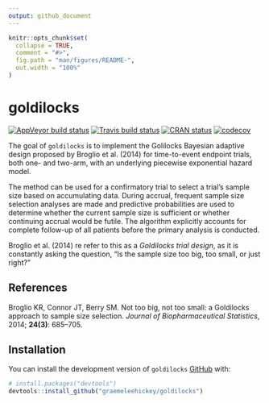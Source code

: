 ```yaml
---
output: github_document
---
```


<!-- README.md is generated from README.Rmd. Please edit that file -->

```r
knitr::opts_chunk$set(
  collapse = TRUE,
  comment = "#>",
  fig.path = "man/figures/README-",
  out.width = "100%"
)
```

# goldilocks

<!-- badges: start -->
[![AppVeyor build status](https://ci.appveyor.com/api/projects/status/github/graemeleehickey/goldilocks?branch=master&svg=true)](https://ci.appveyor.com/project/graemeleehickey/goldilocks)
[![Travis build status](https://travis-ci.com/graemeleehickey/goldilocks.svg?branch=master)](https://travis-ci.com/graemeleehickey/goldilocks)
[![CRAN status](https://www.r-pkg.org/badges/version/goldilocks)](https://CRAN.R-project.org/package=goldilocks)
[![codecov](https://codecov.io/gh/graemeleehickey/goldilocks/branch/main/graph/badge.svg?token=9V6BH1Q4K3)](https://codecov.io/gh/graemeleehickey/goldilocks)
<!-- badges: end -->

The goal of `goldilocks` is to implement the Golilocks Bayesian adaptive design
proposed by Broglio et al. (2014) for time-to-event endpoint trials, both one-
and two-arm, with an underlying piecewise exponential hazard model.

The method can be used for a confirmatory trial to select a trial's sample size
based on accumulating data. During accrual, frequent sample size selection
analyses are made and predictive probabilities are used to determine whether the
current sample size is sufficient or whether continuing accrual would be futile.
The algorithm explicitly accounts for complete follow-up of all patients before
the primary analysis is conducted.

Broglio et al. (2014) re refer to this as a *Goldilocks trial design*, as it is
constantly asking the question, "Is the sample size too big, too small, or just
right?"

## References

Broglio KR, Connor JT, Berry SM. Not too big, not too small: a Goldilocks
approach to sample size selection. *Journal of Biopharmaceutical Statistics*,
2014; **24(3)**: 685–705.

## Installation

You can install the development version of `goldilocks`
[GitHub](https://github.com/) with:

```r
# install.packages("devtools")
devtools::install_github("graemeleehickey/goldilocks")
```
